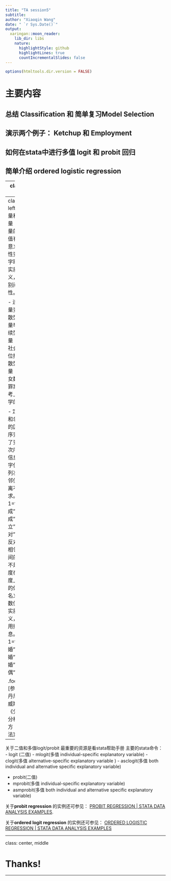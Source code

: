 ```yaml
---
title: "TA session5"
subtitle: 
author: "Xiaoqin Wang"
date: " `r Sys.Date()`"
output:
  xaringan::moon_reader:
    lib_dir: libs
    nature:
      highlightStyle: github
      highlightLines: true
      countIncrementalSlides: false
---
```


```r
options(htmltools.dir.version = FALSE)
```
# 主要内容
## 总结  Classification 和 简单复习Model Selection
## 演示两个例子： Ketchup 和 Employment
## 如何在stata中进行多值 logit 和 probit 回归
## 简单介绍 ordered logistic regression


---
class: top, left

# 变量的类型（补充内容）

- 定量变量(quantitative)
 - 连续型（contineous）
 - 离散型(discrete) 
       1. 二值 (eg. Cropland ; Dose response)  
       2. 多值 (eg. Crop choice)

- 定性变量(qualitative)
 - 定序型(ordered)
 - 名义型(nominal)
      1. 二值 (eg. Vote)  
      2. 多值 (eg. Transportation)
 

连续型变量是定距变量,离散型、定序型、名义型都是分类型变量(categorical)。
   

---
class: top, left
- 定量变量和定向变量
 - 定量变量的数字取值有实质性意义。
 - 定性变量的数字取值没有实质性意义，只是类别间的互斥性。

- 连续型定量变量和离散型定量变量举例
 - 连续型定量变量：收入、社会经济地位指数
 - 离散型定量变量： 家庭子女数量、犯罪案件数、考上重点大学的人数
 
- 定序变量和名义变量的区别
 -  定序变量利用了变量取值次序先后的信息，但数字仅反映排列次序，相邻值间的距离不作要求。eg. 1="强烈赞成",2="赞成",3="中立",4="反对",5="强烈反对"。这里相邻数值之间的距离并不是相应态度在真实程度上的差异的体现。
 -  名义变量，数值既没有实质性含义，也不利用排序信息。eg. 1="未婚",2="已婚",3="离婚",4="丧偶"。
 

.footnote[
[参考资料] 丹尼尔·A·鲍威斯&谢宇.《分类数据分析的统计方法》.2008。
]


---

关于二值和多值logit/probit
最重要的资源是看stata帮助手册
主要的stata命令：
- logit (二值)
- mlogit(多值 individual-specific explanatory variable)
- clogit(多值 alternative-specific explanatory variable )
- asclogit(多值 both individual and alternative specific explanatory variable)

- probit(二值)
- mprobit(多值 individual-specific explanatory variable)
- asmprobit(多值 both individual and alternative specific explanatory variable)

关于**probit regression** 的实例还可参见：
 [PROBIT REGRESSION | STATA DATA ANALYSIS EXAMPLES](https://stats.idre.ucla.edu/stata/dae/probit-regression/). 
 
关于**ordered logit regression** 的实例还可参见：
 [ORDERED LOGISTIC REGRESSION | STATA DATA ANALYSIS EXAMPLES](https://stats.idre.ucla.edu/stata/dae/ordered-logistic-regression/)


---

class: center, middle

# Thanks!

---